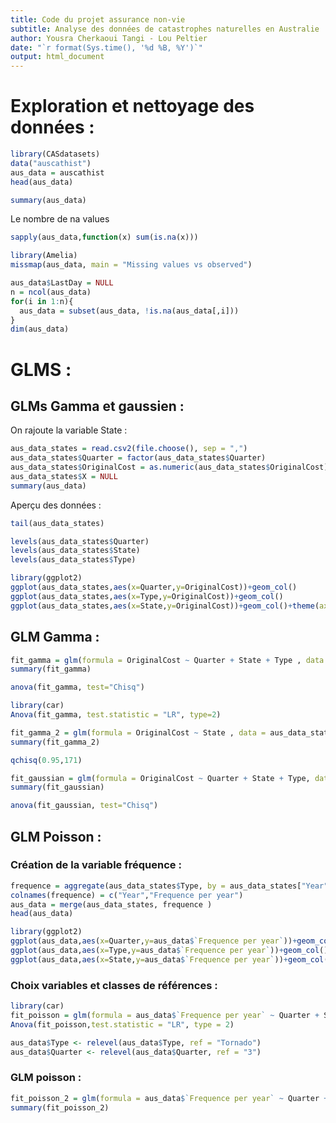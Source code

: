 ```yaml
---
title: Code du projet assurance non-vie
subtitle: Analyse des données de catastrophes naturelles en Australie
author: Yousra Cherkaoui Tangi - Lou Peltier 
date: "`r format(Sys.time(), '%d %B, %Y')`"
output: html_document
---
```


# Exploration et nettoyage des données : 

```r
library(CASdatasets)
data("auscathist")
aus_data = auscathist
head(aus_data)
```


```r
summary(aus_data)
```

Le nombre de na values 
```r
sapply(aus_data,function(x) sum(is.na(x)))
```

```r
library(Amelia)
missmap(aus_data, main = "Missing values vs observed")
```

```r
aus_data$LastDay = NULL
n = ncol(aus_data)
for(i in 1:n){
  aus_data = subset(aus_data, !is.na(aus_data[,i]))
}
dim(aus_data)

```


# GLMS : 

## GLMs Gamma et gaussien : 

On rajoute la variable State : 
```r
aus_data_states = read.csv2(file.choose(), sep = ",")
aus_data_states$Quarter = factor(aus_data_states$Quarter)
aus_data_states$OriginalCost = as.numeric(aus_data_states$OriginalCost)
aus_data_states$X = NULL
summary(aus_data)
```

Aperçu des données : 
```r
tail(aus_data_states)
```

```r
levels(aus_data_states$Quarter)
levels(aus_data_states$State)
levels(aus_data_states$Type)
```


```r
library(ggplot2)
ggplot(aus_data_states,aes(x=Quarter,y=OriginalCost))+geom_col()
ggplot(aus_data_states,aes(x=Type,y=OriginalCost))+geom_col()
ggplot(aus_data_states,aes(x=State,y=OriginalCost))+geom_col()+theme(axis.text.x=element_text(angle=90))
```

## GLM Gamma : 
```r
fit_gamma = glm(formula = OriginalCost ~ Quarter + State + Type , data = aus_data_states, family = Gamma())
summary(fit_gamma)
```

```r
anova(fit_gamma, test="Chisq")
```


```r
library(car)
Anova(fit_gamma, test.statistic = "LR", type=2)
```

```r
fit_gamma_2 = glm(formula = OriginalCost ~ State , data = aus_data_states, family = Gamma())
summary(fit_gamma_2)
```


```r
qchisq(0.95,171)
```


```r
fit_gaussian = glm(formula = OriginalCost ~ Quarter + State + Type, data = aus_data_states, family = gaussian())
summary(fit_gaussian)
```

```r
anova(fit_gaussian, test="Chisq")
```

## GLM Poisson : 

### Création de la variable fréquence :

```r
frequence = aggregate(aus_data_states$Type, by = aus_data_states["Year"], FUN = length)
colnames(frequence) = c("Year","Frequence per year")
aus_data = merge(aus_data_states, frequence )
head(aus_data)
```

```r
library(ggplot2)
ggplot(aus_data,aes(x=Quarter,y=aus_data$`Frequence per year`))+geom_col()
ggplot(aus_data,aes(x=Type,y=aus_data$`Frequence per year`))+geom_col()
ggplot(aus_data,aes(x=State,y=aus_data$`Frequence per year`))+geom_col()+theme(axis.text.x=element_text(angle=90))
```

### Choix variables et classes de références : 
```r
library(car)
fit_poisson = glm(formula = aus_data$`Frequence per year` ~ Quarter + State + Type , data = aus_data, family = poisson )
Anova(fit_poisson,test.statistic = "LR", type = 2)
```

```r
aus_data$Type <- relevel(aus_data$Type, ref = "Tornado")
aus_data$Quarter <- relevel(aus_data$Quarter, ref = "3")
```

### GLM poisson : 
```r
fit_poisson_2 = glm(formula = aus_data$`Frequence per year` ~ Quarter + Type , data = aus_data, family = poisson )
summary(fit_poisson_2)
```


